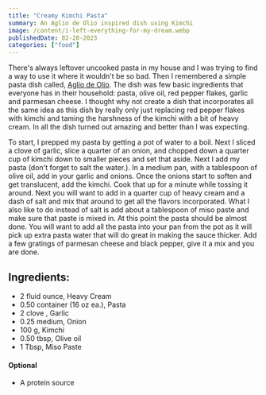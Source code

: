 ```yaml
---
title: "Creamy Kimchi Pasta"
summary: An Aglio de Olio inspired dish using Kimchi
image: /content/i-left-everything-for-my-dream.webp
publishedDate: 02-28-2023
categories: ["food"]
---
```


There's always leftover uncooked pasta in my house and I was trying to find a way to use it where it wouldn't be so bad. Then I remembered a simple pasta dish called, [Aglio de Olio](https://en.wikipedia.org/wiki/Spaghetti_aglio_e_olio). The dish was few basic ingredients that everyone has in their household: pasta, olive oil, red pepper flakes, garlic and parmesan cheese. I thought why not create a dish that incorporates all the same idea as this dish by really only just replacing red pepper flakes with kimchi and taming the harshness of the kimchi with a bit of heavy cream. In all the dish turned out amazing and better than I was expecting.

To start, I prepped my pasta by getting a pot of water to a boil. Next I sliced a clove of garlic, slice a quarter of an onion, and chopped down a quarter cup of kimchi down to smaller pieces and set that aside. Next I add my pasta (don't forget to salt the water.). In a medium pan, with a tablespoon of olive oil, add in your garlic and onions. Once the onions start to soften and get translucent, add the kimchi. Cook that up for a minute while tossing it around. Next you will want to add in a quarter cup of heavy cream and a dash of salt and mix that around to get all the flavors incorporated. What I also like to do instead of salt is add about a tablespoon of miso paste and make sure that paste is mixed in. At this point the pasta should be almost done. You will want to add all the pasta into your pan from the pot as it will pick up extra pasta water that will do great in making the sauce thicker. Add a few gratings of parmesan cheese and black pepper, give it a mix and you are done.

## Ingredients:

-   2 fluid ounce, Heavy Cream
-   0.50 container (16 oz ea.), Pasta
-   2 clove , Garlic
-   0.25 medium, Onion
-   100 g, Kimchi
-   0.50 tbsp, Olive oil
-   1 Tbsp, Miso Paste

#### Optional

-   A protein source
